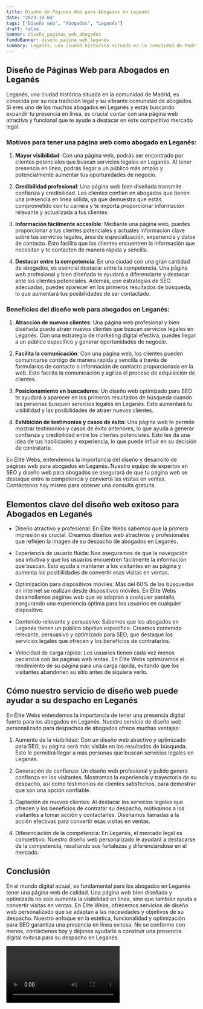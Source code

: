 ```yaml
---
title: Diseño de Páginas Web para Abogados en Leganés
date: "2023-10-04"
tags: ["Diseño web", "Abogados", "Leganés"]
draft: false
banner: diseño_paginas_web_abogados
fondoBanner: diseño_pagina_web_leganés
summary: Leganés, una ciudad histórica situada en la comunidad de Madrid, es conocida por su rica tradición legal y su vibrante comunidad de abogados. Si eres uno de los muchos abogados en Leganés y estás buscando expandir tu presencia en línea, es crucial contar con una página web atractiva y funcional que te ayude a destacar en este competitivo mercado legal.
---
```



## Diseño de Páginas Web para Abogados en Leganés

Leganés, una ciudad histórica situada en la comunidad de Madrid, es conocida por su rica tradición legal y su vibrante comunidad de abogados. Si eres uno de los muchos abogados en Leganés y estás buscando expandir tu presencia en línea, es crucial contar con una página web atractiva y funcional que te ayude a destacar en este competitivo mercado legal.

### Motivos para tener una página web como abogado en Leganés:

1. **Mayor visibilidad**: Con una página web, podrás ser encontrado por clientes potenciales que buscan servicios legales en Leganés. Al tener presencia en línea, podrás llegar a un público más amplio y potencialmente aumentar tus oportunidades de negocio.

2. **Credibilidad profesional**: Una página web bien diseñada transmite confianza y credibilidad. Los clientes confían en abogados que tienen una presencia en línea sólida, ya que demuestra que estás comprometido con tu carrera y te importa proporcionar información relevante y actualizada a tus clientes.

3. **Información fácilmente accesible**: Mediante una página web, puedes proporcionar a tus clientes potenciales y actuales información clave sobre tus servicios legales, área de especialización, experiencia y datos de contacto. Esto facilita que los clientes encuentren la información que necesitan y te contacten de manera rápida y sencilla.

4. **Destacar entre la competencia**: En una ciudad con una gran cantidad de abogados, es esencial destacar entre la competencia. Una página web profesional y bien diseñada te ayudará a diferenciarte y destacar ante los clientes potenciales. Además, con estrategias de SEO adecuadas, puedes aparecer en los primeros resultados de búsqueda, lo que aumentará tus posibilidades de ser contactado.

### Beneficios del diseño web para abogados en Leganés:

1. **Atracción de nuevos clientes**: Una página web profesional y bien diseñada puede atraer nuevos clientes que buscan servicios legales en Leganés. Con una estrategia de marketing digital efectiva, puedes llegar a un público específico y generar oportunidades de negocio.

2. **Facilita la comunicación**: Con una página web, los clientes pueden comunicarse contigo de manera rápida y sencilla a través de formularios de contacto o información de contacto proporcionada en la web. Esto facilita la comunicación y agiliza el proceso de adquisición de clientes.

3. **Posicionamiento en buscadores**: Un diseño web optimizado para SEO te ayudará a aparecer en los primeros resultados de búsqueda cuando las personas busquen servicios legales en Leganés. Esto aumentará tu visibilidad y las posibilidades de atraer nuevos clientes.

4. **Exhibición de testimonios y casos de éxito**: Una página web te permite mostrar testimonios y casos de éxito anteriores, lo que ayuda a generar confianza y credibilidad entre los clientes potenciales. Esto les da una idea de tus habilidades y experiencia, lo que puede influir en su decisión de contratarte.

En Élite Webs, entendemos la importancia del diseño y desarrollo de páginas web para abogados en Leganés. Nuestro equipo de expertos en SEO y diseño web para abogados se asegurará de que tu página web se destaque entre la competencia y convierta las visitas en ventas. Contáctanos hoy mismo para obtener una consulta gratuita.

<GifSeo />

<Cta />

## Elementos clave del diseño web exitoso para Abogados en Leganés

- Diseño atractivo y profesional: En Élite Webs sabemos que la primera impresión es crucial. Creamos diseños web atractivos y profesionales que reflejen la imagen de su despacho de abogados en Leganés.

- Experiencia de usuario fluida: Nos aseguramos de que la navegación sea intuitiva y que los usuarios encuentren fácilmente la información que buscan. Esto ayuda a mantener a los visitantes en su página y aumenta las posibilidades de convertir esas visitas en ventas.

- Optimización para dispositivos móviles: Más del 60% de las búsquedas en internet se realizan desde dispositivos móviles. En Élite Webs desarrollamos páginas web que se adaptan a cualquier pantalla, asegurando una experiencia óptima para los usuarios en cualquier dispositivo.

- Contenido relevante y persuasivo: Sabemos que los abogados en Leganés tienen un público objetivo específico. Creamos contenido relevante, persuasivo y optimizado para SEO, que destaque los servicios legales que ofrecen y los beneficios de contratarlos.

- Velocidad de carga rápida: Los usuarios tienen cada vez menos paciencia con las páginas web lentas. En Élite Webs optimizamos el rendimiento de su página para una carga rápida, evitando que los visitantes abandonen su sitio antes de siquiera verlo.

## Cómo nuestro servicio de diseño web puede ayudar a su despacho en Leganés

En Élite Webs entendemos la importancia de tener una presencia digital fuerte para los abogados en Leganés. Nuestro servicio de diseño web personalizado para despachos de abogados ofrece muchas ventajas:

1. Aumento de la visibilidad: Con un diseño web atractivo y optimizado para SEO, su página será más visible en los resultados de búsqueda. Esto le permitirá llegar a más personas que buscan servicios legales en Leganés.

2. Generación de confianza: Un diseño web profesional y pulido genera confianza en los visitantes. Mostramos la experiencia y trayectoria de su despacho, así como testimonios de clientes satisfechos, para demostrar que son una opción confiable.

3. Captación de nuevos clientes: Al destacar los servicios legales que ofrecen y los beneficios de contratar su despacho, motivamos a los visitantes a tomar acción y contactarles. Diseñamos llamadas a la acción efectivas para convertir esas visitas en ventas.

4. Diferenciación de la competencia: En Leganés, el mercado legal es competitivo. Nuestro diseño web personalizado le ayudará a destacarse de la competencia, resaltando sus fortalezas y diferenciándose en el mercado.

## Conclusión

En el mundo digital actual, es fundamental para los abogados en Leganés tener una página web de calidad. Una página web bien diseñada y optimizada no solo aumenta la visibilidad en línea, sino que también ayuda a convertir visitas en ventas. En Élite Webs, ofrecemos servicios de diseño web personalizado que se adaptan a las necesidades y objetivos de su despacho. Nuestro enfoque en la estética, funcionalidad y optimización para SEO garantiza una presencia en línea exitosa. No se conforme con menos, contáctenos hoy y déjenos ayudarle a construir una presencia digital exitosa para su despacho en Leganés.

<Video />

<CtaBot job="Abogados" city="Leganés" />

<Gmaps query="Leganés+españa+maps" />
